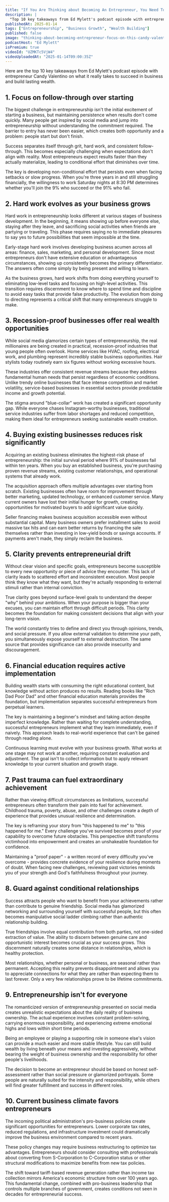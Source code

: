 ```yaml
---
title: "If You Are Thinking about Becoming An Entrepreneur, You Need To Focus On THIS! Feat. Candy Valentino"
description: |
  "Top 10 key takeaways from Ed Mylett's podcast episode with entrepreneur Candy Valentino on what it really takes to succeed in business and build lasting wealth."
publishedAt: 2025-01-14
tags: ["Entrepreneurship", "Business Growth", "Wealth Building"]
published: false
image: "thinking-about-becoming-entrepreneur-focus-on-this-candy-valentino.jpg"
podcastHost: "Ed Mylett"
isPremium: true
videoId: "UZMKTc5VjW4"
videoUploadedAt: "2025-01-14T09:00:35Z"
---
```



<PodcastSummaryPageLayout frontmatter={frontmatter}>
Here are the top 10 key takeaways from Ed Mylett's podcast episode with entrepreneur Candy Valentino on what it really takes to succeed in business and build lasting wealth.

## 1. Focus on follow-through over starting

The biggest challenge in entrepreneurship isn't the initial excitement of starting a business, but maintaining persistence when results don't come quickly. Many people get inspired by social media and jump into entrepreneurship without understanding the commitment required. The barrier to entry has never been easier, which creates both opportunity and a problem: people start but don't finish.

Success separates itself through grit, hard work, and consistent follow-through. This becomes especially challenging when expectations don't align with reality. Most entrepreneurs expect results faster than they actually materialize, leading to conditional effort that diminishes over time.

The key is developing non-conditional effort that persists even when facing setbacks or slow progress. When you're three years in and still struggling financially, the willingness to work Saturday nights at 8:30 PM determines whether you'll join the 9% who succeed or the 91% who fail.

## 2. Hard work evolves as your business grows

Hard work in entrepreneurship looks different at various stages of business development. In the beginning, it means showing up before everyone else, staying after they leave, and sacrificing social activities when friends are partying or traveling. This phase requires saying no to immediate pleasures to say yes to future possibilities that seem impossible at the time.

Early-stage hard work involves developing business acumen across all areas: finance, sales, marketing, and personal development. Since most entrepreneurs don't have extensive education or advantageous circumstances, showing up consistently becomes the primary differentiator. The answers often come simply by being present and willing to learn.

As the business grows, hard work shifts from doing everything yourself to eliminating low-level tasks and focusing on high-level activities. This transition requires discernment to know where to spend time and discipline to avoid easy tasks that provide false productivity. The evolution from doing to directing represents a critical shift that many entrepreneurs struggle to make.

## 3. Recession-proof businesses offer real wealth opportunities

While social media glamorizes certain types of entrepreneurship, the real millionaires are being created in practical, recession-proof industries that young people often overlook. Home services like HVAC, roofing, electrical work, and plumbing represent incredibly stable business opportunities. Hair stylists today routinely earn six figures without working excessive hours.

These industries offer consistent revenue streams because they address fundamental human needs that persist regardless of economic conditions. Unlike trendy online businesses that face intense competition and market volatility, service-based businesses in essential sectors provide predictable income and growth potential.

The stigma around "blue-collar" work has created a significant opportunity gap. While everyone chases Instagram-worthy businesses, traditional service industries suffer from labor shortages and reduced competition, making them ideal for entrepreneurs seeking sustainable wealth creation.

## 4. Buying existing businesses reduces risk significantly

Acquiring an existing business eliminates the highest-risk phase of entrepreneurship: the initial survival period where 91% of businesses fail within ten years. When you buy an established business, you're purchasing proven revenue streams, existing customer relationships, and operational systems that already work.

The acquisition approach offers multiple advantages over starting from scratch. Existing businesses often have room for improvement through better marketing, updated technology, or enhanced customer service. Many current owners have lost their initial hunger for growth, creating opportunities for motivated buyers to add significant value quickly.

Seller financing makes business acquisition accessible even without substantial capital. Many business owners prefer installment sales to avoid massive tax hits and can earn better returns by financing the sale themselves rather than investing in low-yield bonds or savings accounts. If payments aren't made, they simply reclaim the business.

## 5. Clarity prevents entrepreneurial drift

Without clear vision and specific goals, entrepreneurs become susceptible to every new opportunity or piece of advice they encounter. This lack of clarity leads to scattered effort and inconsistent execution. Most people think they know what they want, but they're actually responding to external stimuli rather than internal conviction.

True clarity goes beyond surface-level goals to understand the deeper "why" behind your ambitions. When your purpose is bigger than your excuses, you can maintain effort through difficult periods. This clarity becomes the foundation for making consistent decisions that align with your long-term vision.

The world constantly tries to define and direct you through opinions, trends, and social pressure. If you allow external validation to determine your path, you simultaneously expose yourself to external destruction. The same source that provides significance can also provide insecurity and discouragement.

## 6. Financial education requires active implementation

Building wealth starts with consuming the right educational content, but knowledge without action produces no results. Reading books like "Rich Dad Poor Dad" and other financial education materials provides the foundation, but implementation separates successful entrepreneurs from perpetual learners.

The key is maintaining a beginner's mindset and taking action despite imperfect knowledge. Rather than waiting for complete understanding, successful entrepreneurs implement what they learn immediately, even if naively. This approach leads to real-world experience that can't be gained through reading alone.

Continuous learning must evolve with your business growth. What works at one stage may not work at another, requiring constant evaluation and adjustment. The goal isn't to collect information but to apply relevant knowledge to your current situation and growth stage.

## 7. Past trauma can fuel extraordinary achievement

Rather than viewing difficult circumstances as limitations, successful entrepreneurs often transform their pain into fuel for achievement. Childhood trauma, poverty, abuse, and other challenges create a depth of experience that provides unusual resilience and determination.

The key is reframing your story from "this happened to me" to "this happened for me." Every challenge you've survived becomes proof of your capability to overcome future obstacles. This perspective shift transforms victimhood into empowerment and creates an unshakeable foundation for confidence.

Maintaining a "proof paper" - a written record of every difficulty you've overcome - provides concrete evidence of your resilience during moments of doubt. When facing new challenges, reviewing past victories reminds you of your strength and God's faithfulness throughout your journey.

## 8. Guard against conditional relationships

Success attracts people who want to benefit from your achievements rather than contribute to genuine friendship. Social media has glamorized networking and surrounding yourself with successful people, but this often becomes manipulative social ladder climbing rather than authentic relationship building.

True friendships involve equal contribution from both parties, not one-sided extraction of value. The ability to discern between genuine care and opportunistic interest becomes crucial as your success grows. This discernment naturally creates some distance in relationships, which is healthy protection.

Most relationships, whether personal or business, are seasonal rather than permanent. Accepting this reality prevents disappointment and allows you to appreciate connections for what they are rather than expecting them to last forever. Only a very few relationships prove to be lifetime commitments.

## 9. Entrepreneurship isn't for everyone

The romanticized version of entrepreneurship presented on social media creates unrealistic expectations about the daily reality of business ownership. The actual experience involves constant problem-solving, carrying enormous responsibility, and experiencing extreme emotional highs and lows within short time periods.

Being an employee or playing a supporting role in someone else's vision can provide a much easier and more stable lifestyle. You can still build wealth by living beneath your means and investing aggressively, without bearing the weight of business ownership and the responsibility for other people's livelihoods.

The decision to become an entrepreneur should be based on honest self-assessment rather than social pressure or glamorized portrayals. Some people are naturally suited for the intensity and responsibility, while others will find greater fulfillment and success in different roles.

## 10. Current business climate favors entrepreneurs

The incoming political administration's pro-business policies create significant opportunities for entrepreneurs. Lower corporate tax rates, reduced regulations, and infrastructure investment could dramatically improve the business environment compared to recent years.

These policy changes may require business restructuring to optimize tax advantages. Entrepreneurs should consider consulting with professionals about converting from S-Corporation to C-Corporation status or other structural modifications to maximize benefits from new tax policies.

The shift toward tariff-based revenue generation rather than income tax collection mirrors America's economic structure from over 100 years ago. This fundamental change, combined with pro-business leadership that controls multiple branches of government, creates conditions not seen in decades for entrepreneurial success.

</PodcastSummaryPageLayout>
